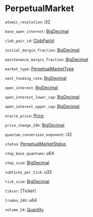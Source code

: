 # PerpetualMarket

`atomic_resolution`: i32

`base_open_interest`: [BigDecimal]

`clob_pair_id`: [ClobPairId]

`initial_margin_fraction`: [BigDecimal]

`maintenance_margin_fraction`: [BigDecimal]

`market_type`: [PerpetualMarketType]

`next_funding_rate`: [BigDecimal]

`open_interest`: [BigDecimal]

`open_interest_lower_cap`: [BigDecimal]

`open_interest_upper_cap`: [BigDecimal]

`oracle_price`: [Price]

`price_change_24h`: [BigDecimal]

`quantum_conversion_exponent`: i32

`status`: [PerpetualMarketStatus]

`step_base_quantums`: u64

`step_size`: [BigDecimal]

`subticks_per_tick`: u32

`tick_size`: [BigDecimal]

`tikcer`: [Ticker]

`trades_24h`: u64

`volume_24`: [Quantity]

[BigDecimal]: /types/big_decimal
[ClobPairId]: /types/clob_pair_id
[PerpetualMarketType]: /types/perpetual_market_type
[Price]: /types/price
[PerpetualMarketStatus]: /types/perpetual_market_status
[Quantity]: /types/quantity